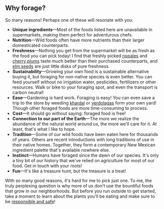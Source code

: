 ## Why forage?

So many reasons! Perhaps one of these will resonate with you:

-   **Unique ingredients**—Most of the foods listed here are unavailable in supermarkets, making them perfect for adventurous chefs.
-   **Nutrition**—Wild foods often have more nutrients than their larger domesticated counterparts.
-   **Freshness**—Nothing you get from the supermarket will be as fresh as the food you can pick today! I find that freshly picked [nopales](plant/opuntia) and [cherry plums](plant/prunus) taste much better than their purchased counterparts, and [elm seeds](plant/ulmus) are just little disks of pure freshness.
-   **Sustainability**—Growing your own food is a sustainable alternative buying it, but foraging for non-native species is even better. You can feed yourself without no irrigation water, pesticides, fertilizers or other resources. Walk or bike to your foraging spot, and even the transport is carbon neutral!
-   **Ease**—Gardening is hard work. Foraging is easy! You can even save a trip to the store by weeding [khardal](plant/sisybrium) or [verdolagas](plant/portulaca) form your own yard! Though other foraged foods are more time-consuming to process.
-   **Cost**—It should go without saying: foraged food is free!
-   **Connection to our part of the Earth**—The more we realize the abundance of the natural world around us, the more we'll care for it. At least, that's what I like to hope.
-   **Tradition**—Some of our wild foods have been eaten here for thousands of years. Others are recent introductions with long traditions of use in their native homes. Together, they form a contemporary New Mexican ingredient palette that's available nowhere else.
-   **Instinct**—Humans have foraged since the dawn of our species. It's only a tiny bit of our history that we've relied on agriculture for most of our food. Get in touch with your roots!
-   **Fun**—It's like a treasure hunt, but the treasure is a treat!

With so many good reasons, it's hard for me to pick just one. To me, the truly perplexing question is why more of us don't use the bountiful foods that grow in our neighborhoods. But before you run outside to get started, take a moment to learn about the plants you'll be eating and make sure to be [responsible and safe](responsible-foraging)!

